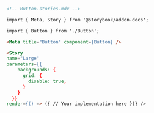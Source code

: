 ```md
<!-- Button.stories.mdx -->

import { Meta, Story } from '@storybook/addon-docs';

import { Button } from './Button';

<Meta title="Button" component={Button} />

<Story
name="Large"
parameters={{
    backgrounds: {
      grid: {
        disable: true,
      }
    }
  }}
render={() => ({ // Your implementation here })} />
```
